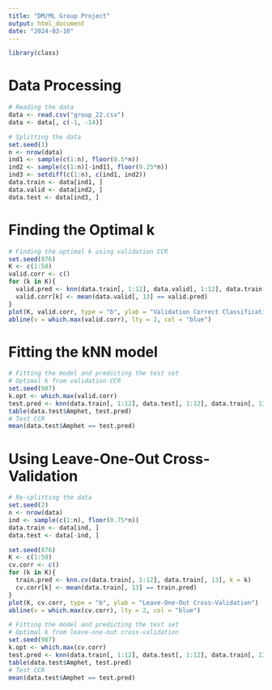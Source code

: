 ```yaml
---
title: "DM/ML Group Project"
output: html_document
date: "2024-03-10"
---
```


```r
library(class)
```


# Data Processing

```r
# Reading the data
data <- read.csv("group_22.csv")
data <- data[, c(-1, -14)]
```

```r
# Splitting the data
set.seed(1)
n <- nrow(data)
ind1 <- sample(c(1:n), floor(0.5*n))
ind2 <- sample(c(1:n)[-ind1], floor(0.25*n))
ind3 <- setdiff(c(1:n), c(ind1, ind2))
data.train <- data[ind1, ]
data.valid <- data[ind2, ]
data.test <- data[ind3, ]
```


# Finding the Optimal k

```r
# Finding the optimal k using validation CCR
set.seed(876)
K <- c(1:50)
valid.corr <- c()
for (k in K){
  valid.pred <- knn(data.train[, 1:12], data.valid[, 1:12], data.train[, 13], k = k)
  valid.corr[k] <- mean(data.valid[, 13] == valid.pred)
}
plot(K, valid.corr, type = "b", ylab = "Validation Correct Classification Rate", xlab = "k")
abline(v = which.max(valid.corr), lty = 2, col = "blue")
```


# Fitting the kNN model

```r
# Fitting the model and predicting the test set
# Optimal k from validation CCR
set.seed(987)
k.opt <- which.max(valid.corr)
test.pred <- knn(data.train[, 1:12], data.test[, 1:12], data.train[, 13], k = k.opt)
table(data.test$Amphet, test.pred)
# Test CCR
mean(data.test$Amphet == test.pred)
```


# Using Leave-One-Out Cross-Validation

```r
# Re-splitting the data
set.seed(2)
n <- nrow(data)
ind <- sample(c(1:n), floor(0.75*n))
data.train <- data[ind, ]
data.test <- data[-ind, ]
```

```r
set.seed(876)
K <- c(1:50)
cv.corr <- c()
for (k in K){
  train.pred <- knn.cv(data.train[, 1:12], data.train[, 13], k = k)
  cv.corr[k] <- mean(data.train[, 13] == train.pred)
}
plot(K, cv.corr, type = "b", ylab = "Leave-One-Out Cross-Validation")
abline(v = which.max(cv.corr), lty = 2, col = "blue")
```

```r
# Fitting the model and predicting the test set
# Optimal k from leave-one-out cross-validation
set.seed(987)
k.opt <- which.max(cv.corr)
test.pred <- knn(data.train[, 1:12], data.test[, 1:12], data.train[, 13], k = k.opt)
table(data.test$Amphet, test.pred)
# Test CCR
mean(data.test$Amphet == test.pred)
```











